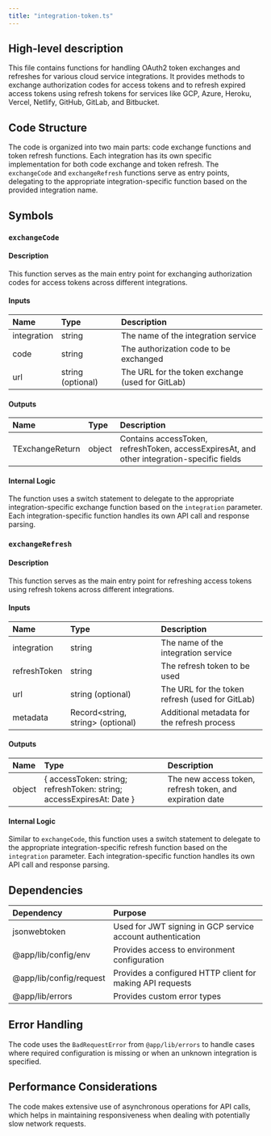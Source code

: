 ```yaml
---
title: "integration-token.ts"
---
```


## High-level description
This file contains functions for handling OAuth2 token exchanges and refreshes for various cloud service integrations. It provides methods to exchange authorization codes for access tokens and to refresh expired access tokens using refresh tokens for services like GCP, Azure, Heroku, Vercel, Netlify, GitHub, GitLab, and Bitbucket.

## Code Structure
The code is organized into two main parts: code exchange functions and token refresh functions. Each integration has its own specific implementation for both code exchange and token refresh. The `exchangeCode` and `exchangeRefresh` functions serve as entry points, delegating to the appropriate integration-specific function based on the provided integration name.

## Symbols

### `exchangeCode`
#### Description
This function serves as the main entry point for exchanging authorization codes for access tokens across different integrations.

#### Inputs
| Name | Type | Description |
|:-----|:-----|:------------|
| integration | string | The name of the integration service |
| code | string | The authorization code to be exchanged |
| url | string (optional) | The URL for the token exchange (used for GitLab) |

#### Outputs
| Name | Type | Description |
|:-----|:-----|:------------|
| TExchangeReturn | object | Contains accessToken, refreshToken, accessExpiresAt, and other integration-specific fields |

#### Internal Logic
The function uses a switch statement to delegate to the appropriate integration-specific exchange function based on the `integration` parameter. Each integration-specific function handles its own API call and response parsing.

### `exchangeRefresh`
#### Description
This function serves as the main entry point for refreshing access tokens using refresh tokens across different integrations.

#### Inputs
| Name | Type | Description |
|:-----|:-----|:------------|
| integration | string | The name of the integration service |
| refreshToken | string | The refresh token to be used |
| url | string (optional) | The URL for the token refresh (used for GitLab) |
| metadata | Record&lt;string, string&gt; (optional) | Additional metadata for the refresh process |

#### Outputs
| Name | Type | Description |
|:-----|:-----|:------------|
| object | { accessToken: string; refreshToken: string; accessExpiresAt: Date } | The new access token, refresh token, and expiration date |

#### Internal Logic
Similar to `exchangeCode`, this function uses a switch statement to delegate to the appropriate integration-specific refresh function based on the `integration` parameter. Each integration-specific function handles its own API call and response parsing.

## Dependencies
| Dependency | Purpose |
|:-----------|:--------|
| jsonwebtoken | Used for JWT signing in GCP service account authentication |
| @app/lib/config/env | Provides access to environment configuration |
| @app/lib/config/request | Provides a configured HTTP client for making API requests |
| @app/lib/errors | Provides custom error types |

## Error Handling
The code uses the `BadRequestError` from `@app/lib/errors` to handle cases where required configuration is missing or when an unknown integration is specified.

## Performance Considerations
The code makes extensive use of asynchronous operations for API calls, which helps in maintaining responsiveness when dealing with potentially slow network requests.